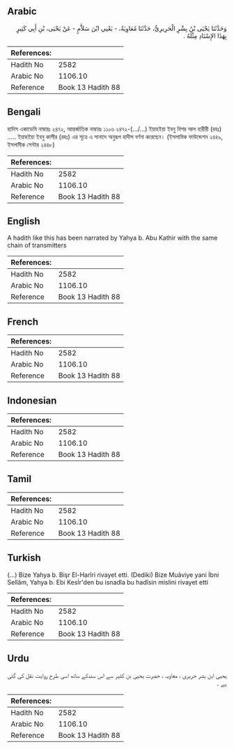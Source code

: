 ## Arabic


<div dir="rtl" lang="ar" style={{fontSize:'larger',backgroundColor:'#f8f9fa',padding:20}}>
وَحَدَّثَنَا يَحْيَى بْنُ بِشْرٍ الْحَرِيرِيُّ، حَدَّثَنَا مُعَاوِيَةُ، - يَعْنِي ابْنَ سَلاَّمٍ - عَنْ يَحْيَى، بْنِ أَبِي كَثِيرٍ بِهَذَا الإِسْنَادِ مِثْلَهُ ‏.‏
</div>
<div style={{backgroundColor:'#f8f9fa',padding:20, marginBottom: 10}}><table> <thead> <tr> <th>References:</th> <th></th> </tr> </thead> <tbody><tr><td>Hadith No</td><td>2582</td></tr><tr><td>Arabic No</td><td>1106.10</td></tr><tr><td>Reference</td><td>Book 13 Hadith 88</td></tr></tbody></table></div>

## Bengali


<div dir="ltr" lang="bn" style={{fontSize:'larger',backgroundColor:'#f8f9fa',padding:20}}>
হাদিস একাডেমি নাম্বারঃ ২৪৭২, আন্তর্জাতিক নাম্বারঃ ১১০৬ ২৪৭২-(.../...) ইয়াহইয়া ইবনু বিশর আল হারীরী (রহঃ) ..... ইয়াহইয়া ইবনু কাসীর (রহঃ) এর সূত্রে এ সানাদে অনুরূপ হাদীস বর্ণনা করেছেন। (ইসলামিক ফাউন্ডেশন ২৪৪৯, ইসলামীক সেন্টার ২৪৪৮)
</div>
<div style={{backgroundColor:'#f8f9fa',padding:20, marginBottom: 10}}><table> <thead> <tr> <th>References:</th> <th></th> </tr> </thead> <tbody><tr><td>Hadith No</td><td>2582</td></tr><tr><td>Arabic No</td><td>1106.10</td></tr><tr><td>Reference</td><td>Book 13 Hadith 88</td></tr></tbody></table></div>

## English


<div dir="ltr" lang="en" style={{fontSize:'larger',backgroundColor:'#f8f9fa',padding:20}}>
A hadith like this has been narrated by Yahya b. Abu Kathir with the same chain of transmitters
</div>
<div style={{backgroundColor:'#f8f9fa',padding:20, marginBottom: 10}}><table> <thead> <tr> <th>References:</th> <th></th> </tr> </thead> <tbody><tr><td>Hadith No</td><td>2582</td></tr><tr><td>Arabic No</td><td>1106.10</td></tr><tr><td>Reference</td><td>Book 13 Hadith 88</td></tr></tbody></table></div>

## French


<div dir="ltr" lang="fr" style={{fontSize:'larger',backgroundColor:'#f8f9fa',padding:20}}>

</div>
<div style={{backgroundColor:'#f8f9fa',padding:20, marginBottom: 10}}><table> <thead> <tr> <th>References:</th> <th></th> </tr> </thead> <tbody><tr><td>Hadith No</td><td>2582</td></tr><tr><td>Arabic No</td><td>1106.10</td></tr><tr><td>Reference</td><td>Book 13 Hadith 88</td></tr></tbody></table></div>

## Indonesian


<div dir="ltr" lang="id" style={{fontSize:'larger',backgroundColor:'#f8f9fa',padding:20}}>

</div>
<div style={{backgroundColor:'#f8f9fa',padding:20, marginBottom: 10}}><table> <thead> <tr> <th>References:</th> <th></th> </tr> </thead> <tbody><tr><td>Hadith No</td><td>2582</td></tr><tr><td>Arabic No</td><td>1106.10</td></tr><tr><td>Reference</td><td>Book 13 Hadith 88</td></tr></tbody></table></div>

## Tamil


<div dir="ltr" lang="ta" style={{fontSize:'larger',backgroundColor:'#f8f9fa',padding:20}}>

</div>
<div style={{backgroundColor:'#f8f9fa',padding:20, marginBottom: 10}}><table> <thead> <tr> <th>References:</th> <th></th> </tr> </thead> <tbody><tr><td>Hadith No</td><td>2582</td></tr><tr><td>Arabic No</td><td>1106.10</td></tr><tr><td>Reference</td><td>Book 13 Hadith 88</td></tr></tbody></table></div>

## Turkish


<div dir="ltr" lang="tr" style={{fontSize:'larger',backgroundColor:'#f8f9fa',padding:20}}>
(…) Bize Yahya b. Bişr El-Harîri rivayet etti. (Dediki) Bize Muâviye yani İbni Sellâm, Yahya b. Ebi Kesİr'den bu isnadla bu hadîsin mislini rivayet etti
</div>
<div style={{backgroundColor:'#f8f9fa',padding:20, marginBottom: 10}}><table> <thead> <tr> <th>References:</th> <th></th> </tr> </thead> <tbody><tr><td>Hadith No</td><td>2582</td></tr><tr><td>Arabic No</td><td>1106.10</td></tr><tr><td>Reference</td><td>Book 13 Hadith 88</td></tr></tbody></table></div>

## Urdu


<div dir="rtl" lang="ur" style={{fontSize:'larger',backgroundColor:'#f8f9fa',padding:20}}>
یحییٰ ابن بشر حریری ، معاویہ ، حضرت یحییٰ بن کثیر سے اس سندکے ساتھ اسی طرح روایت نقل کی گئی ہے ۔
</div>
<div style={{backgroundColor:'#f8f9fa',padding:20, marginBottom: 10}}><table> <thead> <tr> <th>References:</th> <th></th> </tr> </thead> <tbody><tr><td>Hadith No</td><td>2582</td></tr><tr><td>Arabic No</td><td>1106.10</td></tr><tr><td>Reference</td><td>Book 13 Hadith 88</td></tr></tbody></table></div>